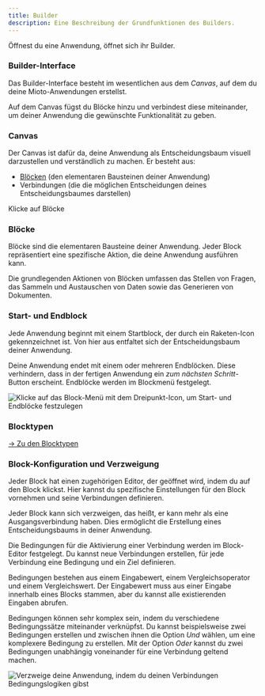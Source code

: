 ```yaml
---
title: Builder
description: Eine Beschreibung der Grundfunktionen des Builders.
---
```


Öffnest du eine Anwendung, öffnet sich ihr Builder.

### Builder-Interface

Das Builder-Interface besteht im wesentlichen aus dem *Canvas*, auf dem du deine Mioto-Anwendungen erstellst.

Auf dem Canvas fügst du Blöcke hinzu und verbindest diese miteinander, um deiner Anwendung die gewünschte Funktionalität zu geben.

### Canvas

Der Canvas ist dafür da, deine Anwendung als Entscheidungsbaum visuell darzustellen und verständlich zu machen. Er besteht aus:

* [Blöcken]() (den elementaren Bausteinen deiner Anwendung)
* Verbindungen (die die möglichen Entscheidungen deines Entscheidungsbaumes darstellen)

Klicke auf Blöcke

### Blöcke

Blöcke sind die elementaren Bausteine deiner Anwendung. Jeder Block repräsentiert eine spezifische Aktion, die deine Anwendung ausführen kann.

Die grundlegenden Aktionen von Blöcken umfassen das Stellen von Fragen, das Sammeln und Austauschen von Daten sowie das Generieren von Dokumenten.

### Start- und Endblock

Jede Anwendung beginnt mit einem Startblock, der durch ein Raketen-Icon gekennzeichnet ist. Von hier aus entfaltet sich der Entscheidungsbaum deiner Anwendung.

Deine Anwendung endet mit einem oder mehreren Endblöcken. Diese verhindern, dass in der fertigen Anwendung ein *zum nächsten Schritt*-Button erscheint. Endblöcke werden im Blockmenü festgelegt.

![Klicke auf das Block-Menü mit dem Dreipunkt-Icon, um Start- und Endblöcke festzulegen](/img/Start_und_Ende.png "Klicke auf das Block-Menü mit dem Dreipunkt-Icon, um Start- und Endblöcke festzulegen")

### Blocktypen

[-> Zu den Blocktypen](/docs/bloecke "Zu den Blocktypen")

### Block-Konfiguration und Verzweigung

Jeder Block hat einen zugehörigen Editor, der geöffnet wird, indem du auf den Block klickst. Hier kannst du spezifische Einstellungen für den Block vornehmen und seine Verbindungen definieren.

Jeder Block kann sich verzweigen, das heißt, er kann mehr als eine Ausgangsverbindung haben. Dies ermöglicht die Erstellung eines Entscheidungsbaums in deiner Anwendung.

Die Bedingungen für die Aktivierung einer Verbindung werden im Block-Editor festgelegt. Du kannst neue Verbindungen erstellen, für jede Verbindung eine Bedingung und ein Ziel definieren.

Bedingungen bestehen aus einem Eingabewert, einem Vergleichsoperator und einem Vergleichswert. Der Eingabewert muss aus einer Eingabe innerhalb eines Blocks stammen, aber du kannst alle existierenden Eingaben abrufen.

Bedingungen können sehr komplex sein, indem du verschiedene Bedingungssätze miteinander verknüpfst. Du kannst beispielsweise zwei Bedingungen erstellen und zwischen ihnen die Option *Und* wählen, um eine komplexere Bedingung zu erstellen. Mit der Option *Oder* kannst du zwei Bedingungen unabhängig voneinander für eine Verbindung geltend machen.

![Verzweige deine Anwendung, indem du deinen Verbindungen Bedingungslogiken gibst](/img/Verzweigung.png "Verzweige deine Anwendung, indem du deinen Verbindungen Bedingungslogiken gibst")
